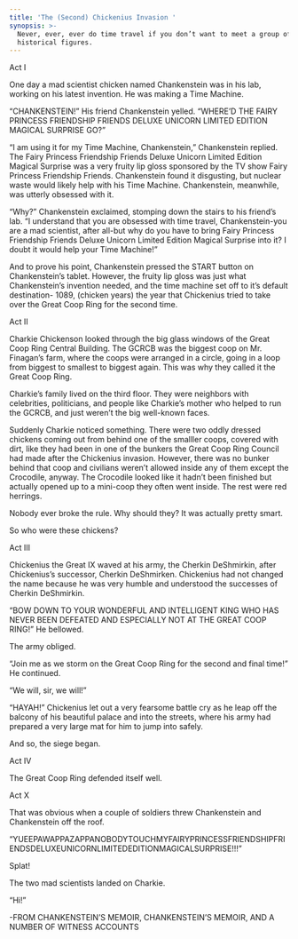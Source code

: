 ```yaml
---
title: 'The (Second) Chickenius Invasion '
synopsis: >-
  Never, ever, ever do time travel if you don’t want to meet a group of wacko
  historical figures.
---
```


Act I

One day a mad scientist chicken named Chankenstein was in his lab, working on his latest invention.  He was making a Time Machine.

“CHANKENSTEIN!” His friend Chankenstein yelled. “WHERE’D THE FAIRY PRINCESS FRIENDSHIP FRIENDS DELUXE UNICORN LIMITED EDITION MAGICAL SURPRISE GO?”

“I am using it for my Time Machine, Chankenstein,” Chankenstein replied. The Fairy Princess Friendship Friends Deluxe Unicorn Limited Edition Magical Surprise was a very fruity lip gloss sponsored by the TV show Fairy Princess Friendship Friends. Chankenstein found it disgusting, but nuclear waste would likely help with his Time Machine. Chankenstein, meanwhile, was utterly obsessed with it.

“Why?” Chankenstein exclaimed, stomping down the stairs to his friend’s lab. “I understand that you are obsessed with time travel, Chankenstein-you are a mad scientist, after all-but why do you have to bring Fairy Princess Friendship Friends Deluxe Unicorn Limited Edition Magical Surprise into it? I doubt it would help your Time Machine!”

And to prove his point, Chankenstein pressed the START button on Chankenstein’s tablet. However, the fruity lip gloss was just what Chankenstein’s invention needed, and the time machine set off to it’s default destination- 1089, (chicken years) the year that Chickenius tried to take over the Great Coop Ring for the second time.

Act II

Charkie Chickenson looked through the big glass windows of the Great Coop Ring Central Building. The GCRCB was the biggest coop on Mr. Finagan’s farm, where the coops were arranged in a circle, going in a loop from biggest to smallest to biggest again. This was why they called it the Great Coop Ring.

Charkie’s family lived on the third floor. They were neighbors with celebrities, politicians, and people like Charkie’s mother who helped to run the GCRCB, and just weren’t the big well-known faces.

Suddenly Charkie noticed something. There were two oddly dressed chickens coming out from behind one of the smalller coops, covered with dirt, like they had been in one of the bunkers the Great Coop Ring Council had made after the Chickenius invasion. However, there was no bunker behind that coop and civilians weren’t allowed inside any of them except the Crocodile, anyway.  The Crocodile looked like it hadn’t been finished but actually opened up to a mini-coop they often went inside. The rest were red herrings.

Nobody ever broke the rule. Why should they? It was actually pretty smart.

So who were these chickens?

Act III

Chickenius the Great IX waved at his army, the Cherkin DeShmirkin, after Chickenius’s successor, Cherkin DeShmirken. Chickenius had not changed the name because he was very humble and understood the successes of Cherkin DeShmirkin.

“BOW DOWN TO YOUR WONDERFUL AND INTELLIGENT KING WHO HAS NEVER BEEN DEFEATED AND ESPECIALLY NOT AT THE GREAT COOP RING!” He bellowed.

The army obliged.

“Join me as we storm on the Great Coop Ring for the second and final time!” He continued.

“We will, sir, we will!”

“HAYAH!” Chickenius let out a very fearsome battle cry as he leap off the balcony of his beautiful palace and into the streets, where his army had prepared a very large mat for him to jump into safely.

And so, the siege began.

Act IV 

The Great Coop Ring defended itself well. 

Act X 

That was obvious when a couple of soldiers threw Chankenstein and Chankenstein off the roof.

“YUEEPAWAPPAZAPPANOBODYTOUCHMYFAIRYPRINCESSFRIENDSHIPFRIENDSDELUXEUNICORNLIMITEDEDITIONMAGICALSURPRISE!!!” 

Splat!

The two mad scientists landed on Charkie. 

“Hi!” 

-FROM CHANKENSTEIN’S MEMOIR, CHANKENSTEIN’S MEMOIR, AND A NUMBER OF WITNESS ACCOUNTS 
